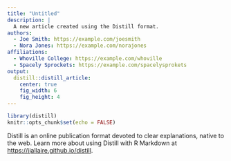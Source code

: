 ```yaml
---
title: "Untitled"
description: |
  A new article created using the Distill format.
authors:
  - Joe Smith: https://example.com/joesmith
  - Nora Jones: https://example.com/norajones
affiliations:
  - Whoville College: https://example.com/whoville
  - Spacely Sprockets: https://example.com/spacelysprokets
output: 
  distill::distill_article: 
    center: true
    fig_width: 6
    fig_height: 4   
---
```



```r
library(distill)
knitr::opts_chunk$set(echo = FALSE)
```

Distill is an online publication format devoted to clear explanations, native to the web. Learn more about using Distill with R Markdown at <https://jjallaire.github.io/distill>.



